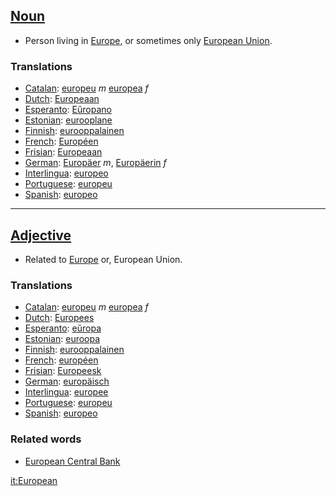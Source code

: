 ==[[Noun]]==

*Person living in [[Europe]], or sometimes only [[European Union]].

===Translations===

*[[Catalan]]: [[europeu]] ''m'' [[europea]] ''f''
*[[Dutch]]: [[Europeaan]]
*[[Esperanto]]: [[Eŭropano]]
*[[Estonian]]: [[eurooplane]]
*[[Finnish]]: [[eurooppalainen]]
*[[French]]: [[Européen]]
*[[Frisian]]: [[Europeaan]]
*[[German]]: [[Europäer]] ''m'', [[Europäerin]] ''f''
*[[Interlingua]]: [[europeo]]
*[[Portuguese]]: [[europeu]]
*[[Spanish]]: [[europeo]]

----

==[[Adjective]]==

*Related to [[Europe]] or, European Union.

===Translations===

*[[Catalan]]: [[europeu]] ''m'' [[europea]] ''f''
*[[Dutch]]: [[Europees]]
*[[Esperanto]]: [[eŭropa]]
*[[Estonian]]: [[euroopa]]
*[[Finnish]]: [[eurooppalainen]]
*[[French]]: [[européen]]
*[[Frisian]]: [[Europeesk]]
*[[German]]: [[europäisch]]
*[[Interlingua]]: [[europee]]
*[[Portuguese]]: [[europeu]]
*[[Spanish]]: [[europeo]]

===Related words===

* [[European Central Bank]]

[[it:European]]